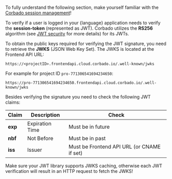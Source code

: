 <Note>To fully understand the following section, make yourself familiar with the [Corbado session management](/corbado-complete/sessions/overview)!</Note>

To verify if a user is logged in your {language} application needs to verify the **session-token** (represented as JWT). Corbado utilizes the **RS256** algorithm (see [JWT security](/corbado-complete/sessions/security/jwt-security) for more details) for its JWTs.

To obtain the public keys required for verifying the JWT signature, you need to retrieve the **JWKS** (JSON Web Key Set). The JWKS is located at the Frontend API URL:

`https://<projectID>.frontendapi.cloud.corbado.io/.well-known/jwks`

For example for project ID `pro-771306541694234650`:

`https://pro-771306541694234650.frontendapi.cloud.corbado.io/.well-known/jwks`

Besides verifying the signature you need to check the following JWT claims:

| Claim     | Description     | Check                                      |
| --------- | ----------------| ------------------------------------------ |
| **exp**   | Expiration Time | Must be in future                          |
| **nbf**   | Not Before      | Must be in past                            |
| **iss**   | Issuer          | Must be Frontend API URL (or CNAME if set) |

<Warning>Make sure your JWT library supports JWKS caching, otherwise each JWT verification will result in an HTTP request to fetch the JWKS!</Warning>

